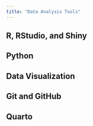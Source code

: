 ```yaml
---
title: "Data Analysis Tools"
---
```


## R, RStudio, and Shiny

## Python

## Data Visualization

## Git and GitHub

## Quarto
